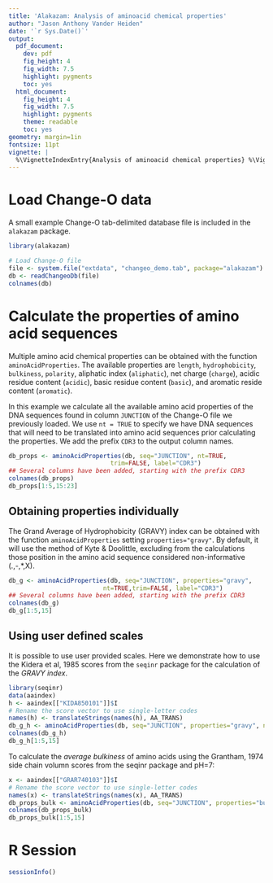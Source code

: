 ```yaml
---
title: 'Alakazam: Analysis of aminoacid chemical properties'
author: "Jason Anthony Vander Heiden"
date: '`r Sys.Date()`'
output:
  pdf_document:
    dev: pdf
    fig_height: 4
    fig_width: 7.5
    highlight: pygments
    toc: yes
  html_document:
    fig_height: 4
    fig_width: 7.5
    highlight: pygments
    theme: readable
    toc: yes
geometry: margin=1in
fontsize: 11pt
vignette: |
  %\VignetteIndexEntry{Analysis of aminoacid chemical properties} %\VignetteEngine{knitr::rmarkdown} %\usepackage[utf8]{inputenc}
---
```




# Load Change-O data #

A small example Change-O tab-delimited database file is included in the 
`alakazam` package. 

```r
library(alakazam)

# Load Change-O file
file <- system.file("extdata", "changeo_demo.tab", package="alakazam")
db <- readChangeoDb(file)
colnames(db)
```

# Calculate the properties of amino acid sequences #

Multiple amino acid chemical properties can be obtained with the function `aminoAcidProperties`. The available properties are `length`, `hydrophobicity`, `bulkiness`, `polarity`, aliphatic index (`aliphatic`), net charge (`charge`), acidic residue content (`acidic`), basic residue content (`basic`), and aromatic reside content (`aromatic`).

In this example we calculate all the available amino acid properties of the DNA sequences found in column `JUNCTION` of the Change-O file we previously loaded. We use `nt = TRUE` to specify we have DNA sequences that will need to be translated into amino acid sequences prior calculating the properties. We add the prefix `CDR3` to the output column names.

```r
db_props <- aminoAcidProperties(db, seq="JUNCTION", nt=TRUE,
                            trim=FALSE, label="CDR3")
## Several columns have been added, starting with the prefix CDR3
colnames(db_props)
db_props[1:5,15:23]
```

## Obtaining properties individually ##

The Grand Average of Hydrophobicity (GRAVY) index can be obtained with  the function `aminoAcidProperties` setting `properties="gravy"`. By default, it will use the method of Kyte & Doolittle, excluding from the calculations those position in the amino acid sequence considered non-informative (.,-,*,X).

```r
db_g <- aminoAcidProperties(db, seq="JUNCTION", properties="gravy",
                          nt=TRUE,trim=FALSE, label="CDR3")
## Several columns have been added, starting with the prefix CDR3
colnames(db_g)
db_g[1:5,15]
```

## Using user defined scales ##

It is possible to use user provided scales. Here we demonstrate how to use the Kidera et al, 1985 scores from the `seqinr` package for the calculation of the *GRAVY index*. 

```r
library(seqinr)
data(aaindex)
h <- aaindex[["KIDA850101"]]$I
# Rename the score vector to use single-letter codes
names(h) <- translateStrings(names(h), AA_TRANS)
db_g_h <- aminoAcidProperties(db, seq="JUNCTION", properties="gravy", nt=TRUE, trim=FALSE, label="CDR3", hydropathy=h)
colnames(db_g_h)
db_g_h[1:5,15]
```

To calculate the *average bulkiness* of amino acids using the Grantham, 1974 side chain volumn scores from the seqinr package and pH=7:

```r
x <- aaindex[["GRAR740103"]]$I
# Rename the score vector to use single-letter codes
names(x) <- translateStrings(names(x), AA_TRANS)
db_props_bulk <- aminoAcidProperties(db, seq="JUNCTION", properties="bulk", nt=TRUE, trim=FALSE, label="CDR3", bulkiness=x, pH=7.0)
colnames(db_props_bulk)
db_props_bulk[1:5,15]
```

# R Session #

```r
sessionInfo()
```
